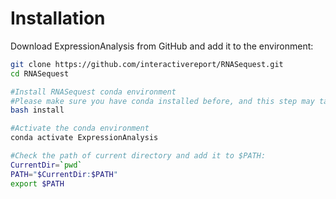 # Installation

Download ExpressionAnalysis from GitHub and add it to the environment:

```bash
git clone https://github.com/interactivereport/RNASequest.git
cd RNASequest

#Install RNASequest conda environment
#Please make sure you have conda installed before, and this step may take a while
bash install

#Activate the conda environment
conda activate ExpressionAnalysis

#Check the path of current directory and add it to $PATH:
CurrentDir=`pwd`
PATH="$CurrentDir:$PATH"
export $PATH
```
